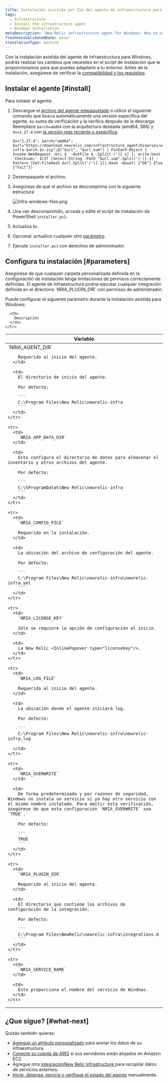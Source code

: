 ```yaml
---
title: Instalación asistida por Zip del agente de infraestructura para Windows
tags:
  - Infrastructure
  - Install the infrastructure agent
  - Windows installation
metaDescription: 'New Relic infrastructure agent for Windows: How to use the assisted install script so you can adapt it to your environment.'
freshnessValidatedDate: never
translationType: machine
---
```


Con la instalación asistida del agente de infraestructura para Windows, podrás realizar los cambios que necesites en el script de instalación que te proporcionamos para que puedas adaptarlo a tu entorno. Antes de la instalación, asegúrese de verificar la [compatibilidad y los requisitos](/docs/infrastructure/new-relic-infrastructure/getting-started/compatibility-requirements-new-relic-infrastructure).

## Instalar el agente [#install]

Para instalar el agente:

1. Descargue el [archivo del agente empaquetado](https://download.newrelic.com/infrastructure_agent/binaries/windows/) o utilice el siguiente comando que busca automáticamente una versión específica del agente, su suma de verificación y la verifica después de la descarga. Reemplace `$arch=amd64` con la arquitectura deseada (amd64, 386) y `$v=1.27.4` con [la versión más reciente o específica](https://github.com/newrelic/infrastructure-agent/releases/latest).

   ```
   $v="1.27.4"; $arch="amd64"; $url="https://download.newrelic.com/infrastructure_agent/binaries/windows/$arch/newrelic-infra-$arch.$v.zip";@("$url", "$url.sum") | ForEach-Object { Invoke-WebRequest -Uri $_ -OutFile $_.Split('/')[-1] }; write-host 'Checksum:' $(If (Select-String -Path "$url.sum".Split('/')[-1] -Pattern (Get-FileHash $url.Split('/')[-1]).Hash -Quiet) {"Ok"} Else {"Fail"})
   ```

2. Desempaquete el archivo.

3. Asegúrese de que el archivo se descomprima con la siguiente estructura:

   <img
     title="Infra-windows-files.png"
     alt="Infra-windows-files.png"
     src="/images/infrastructure_diagram_infra-agent-windows-folder-structure.webp"
   />

4. Una vez descomprimido, acceda y edite el script de instalación de PowerShell `installer.ps1`.

5. Actualiza tu <InlinePopover type="licenseKey"/>.

6. Opcional: actualice cualquier otro [parámetro](#parameters).

7. Ejecute `installer.ps1` con derechos de administrador.

<InstallFeedback/>

## Configura tu instalación [#parameters]

<Callout variant="important">
  Asegúrese de que cualquier carpeta personalizada definida en la configuración de instalación tenga limitaciones de permisos correctamente definidas. El agente de infraestructura podría ejecutar cualquier integración definida en el directorio `NRIA_PLUGIN_DIR` con permisos de administrador.
</Callout>

Puede configurar el siguiente parámetro durante la instalación asistida para Windows:

<table>
  <thead>
    <tr>
      <th style={{ width: "250px" }}>
        Variable
      </th>

      <th>
        Descripción
      </th>
    </tr>
  </thead>

  <tbody>
    <tr>
      <td>
        `NRIA_AGENT_DIR`

        Requerido al inicio del agente.
      </td>

      <td>
        El directorio de inicio del agente.

        Por defecto:

        ```
        C:\Program Files\New Relic\newrelic-infra
        ```
      </td>
    </tr>

    <tr>
      <td>
        `NRIA_APP_DATA_DIR`
      </td>

      <td>
        Esto configura el directorio de datos para almacenar el inventario y otros archivos del agente.

        Por defecto:

        ```
        C:\%ProgramData%\New Relic\newrelic-infra
        ```
      </td>
    </tr>

    <tr>
      <td>
        `NRIA_CONFIG_FILE`

        Requerido en la instalación.
      </td>

      <td>
        La ubicación del archivo de configuración del agente.

        Por defecto:

        ```
        C:\Program Files\New Relic\newrelic-infra\newrelic-infra.yml
        ```
      </td>
    </tr>

    <tr>
      <td>
        `NRIA_LICENSE_KEY`

        Sólo se requiere la opción de configuración al inicio.
      </td>

      <td>
        La New Relic <InlinePopover type="licenseKey"/>.
      </td>
    </tr>

    <tr>
      <td>
        `NRIA_LOG_FILE`

        Requerido al inicio del agente.
      </td>

      <td>
        La ubicación donde el agente iniciará log.

        Por defecto:

        ```
        C:\Program Files\New Relic\newrelic-infra\newrelic-infra.log
        ```
      </td>
    </tr>

    <tr>
      <td>
        `NRIA_OVERWRITE`
      </td>

      <td>
        De forma predeterminada y por razones de seguridad, Windows no instala un servicio si ya hay otro servicio con el mismo nombre instalado. Para omitir esta verificación, asegúrese de que esta configuración `NRIA_OVERWRITE` sea `TRUE`.

        Por defecto:

        ```
        TRUE
        ```
      </td>
    </tr>

    <tr>
      <td>
        `NRIA_PLUGIN_DIR`

        Requerido al inicio del agente.
      </td>

      <td>
        El directorio que contiene los archivos de configuración de la integración.

        Por defecto:

        ```
        C:\Program Files\NewRelic\newrelic-infra\inregrations.d
        ```
      </td>
    </tr>

    <tr>
      <td>
        `NRIA_SERVICE_NAME`
      </td>

      <td>
        Esto proporciona el nombre del servicio de Windows.
      </td>
    </tr>
  </tbody>
</table>

## ¿Que sigue? [#what-next]

Quizás también quieras:

* [Agregue un atributo personalizado](/docs/Infrastructure-configure-your-agent#conf-custom_attributes) para anotar los datos de su infraestructura.
* [Conecte su cuenta de AWS](/docs/infrastructure-amazon-aws-ec2-integration#connect) si sus servidores están alojados en Amazon EC2.
* Agregue otra [integraciónNew Relic Infrastructure ](/docs/infrastructure/integrations-getting-started/getting-started/introduction-infrastructure-integrations)para recopilar datos de servicios externos.
* [Inicie, detenga, reinicie o verifique el estado del agente](/docs/infrastructure-start-stop-restart-check-agent-status#linux) manualmente.
